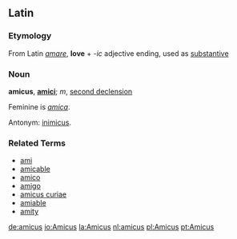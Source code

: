 ==Latin==

===Etymology===
From Latin ''[[amare]]'', '''love''' + ''-ic'' adjective ending, used as [[substantive]]

===Noun===
'''amicus''', '''[[amici]]'''; ''m'', [[second declension]]

Feminine is ''[[amica]]''.

Antonym: [[inimicus]].

===Related Terms===
*[[ami]]
*[[amicable]]
*[[amico]]
*[[amigo]]
*[[amicus curiae]]
*[[amiable]]
*[[amity]]

[[de:amicus]]
[[io:Amicus]]
[[la:Amicus]]
[[nl:amicus]]
[[pl:Amicus]]
[[pt:Amicus]]